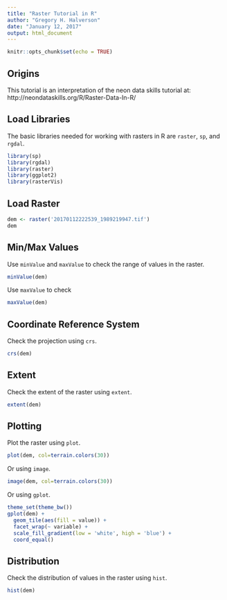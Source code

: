```yaml
---
title: "Raster Tutorial in R"
author: "Gregory H. Halverson"
date: "January 12, 2017"
output: html_document
---
```


```r
knitr::opts_chunk$set(echo = TRUE)
```

## Origins

This tutorial is an interpretation of the neon data skills tutorial at:
http://neondataskills.org/R/Raster-Data-In-R/

## Load Libraries

The basic libraries needed for working with rasters in R are `raster`, `sp`, and `rgdal`.

```r
library(sp)
library(rgdal)
library(raster)
library(ggplot2)
library(rasterVis)
```

## Load Raster

```r
dem <- raster('20170112222539_1989219947.tif')
dem
```

## Min/Max Values

Use `minValue` and `maxValue` to check the range of values in the raster.

```r
minValue(dem)
```

Use `maxValue` to check 

```r
maxValue(dem)
```

## Coordinate Reference System

Check the projection using `crs`.

```r
crs(dem)
```

## Extent 

Check the extent of the raster using `extent`.

```r
extent(dem)
```

## Plotting

Plot the raster using `plot`.

```r
plot(dem, col=terrain.colors(30))
```

Or using `image`.

```r
image(dem, col=terrain.colors(30))
```

Or using `gplot`.

```r
theme_set(theme_bw())
gplot(dem) + 
  geom_tile(aes(fill = value)) +
  facet_wrap(~ variable) +
  scale_fill_gradient(low = 'white', high = 'blue') +
  coord_equal()
```


## Distribution

Check the distribution of values in the raster using `hist`.

```r
hist(dem)
```

